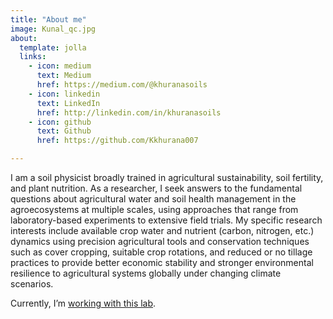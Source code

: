 ```yaml
---
title: "About me"
image: Kunal_qc.jpg
about:
  template: jolla
  links:
    - icon: medium
      text: Medium
      href: https://medium.com/@khuranasoils
    - icon: linkedin
      text: LinkedIn
      href: http://linkedin.com/in/khuranasoils 
    - icon: github
      text: Github
      href: https://github.com/Kkhurana007 

---
```


I am a soil physicist broadly trained in agricultural sustainability, soil fertility, and plant nutrition. As a researcher, I seek answers to the fundamental questions about agricultural water and soil health management in the agroecosystems at multiple scales, using approaches that range from laboratory-based experiments to extensive field trials. My specific research interests include available crop water and nutrient (carbon, nitrogen, etc.) dynamics using precision agricultural tools and conservation techniques such as cover cropping, suitable crop rotations, and reduced or no tillage practices to provide better economic stability and stronger environmental resilience to agricultural systems globally under changing climate scenarios.

Currently, I'm [working with this lab](https://kallenbachcm.wixsite.com/soils/people). 